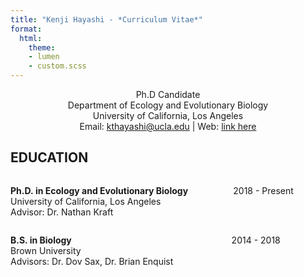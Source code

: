 ```yaml
---
title: "Kenji Hayashi - *Curriculum Vitae*"
format: 
  html: 
    theme:
    - lumen
    - custom.scss
---
```


:::{style="text-align:center;"}
Ph.D Candidate    
Department of Ecology and Evolutionary Biology    
University of California, Los Angeles   
Email: [kthayashi@ucla.edu](mailto:kthayashi@ucla.edu) | Web: [link here]()
:::

## EDUCATION

:::::: columns
:::{.column .left}
**Ph.D. in Ecology and Evolutionary Biology**   
University of California, Los Angeles   
Advisor: Dr. Nathan Kraft
:::
:::{.column .right}
2018 - Present
:::
::::::

:::::: columns
:::{.column .left}
**B.S. in Biology**   
Brown University    
Advisors: Dr. Dov Sax, Dr. Brian Enquist    
:::
:::{.column .right}
2014 - 2018
:::
::::::
